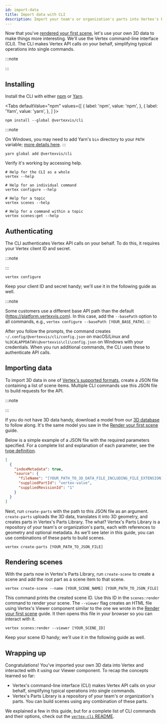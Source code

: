 ```yaml
---
id: import-data
title: Import data with CLI
description: Import your team's or organization's parts into Vertex's Parts Library using Vertex's platform APIs.
---
```



Now that you've [rendered your first scene](./render-your-first-scene.mdx), let's use your own 3D data to make things more interesting. We'll use the Vertex command-line interface (CLI). The CLI makes Vertex API calls on your behalf, simplifying typical operations into single commands.

:::note

<SignUpNote />
:::

## Installing

Install the CLI with either [npm](https://www.npmjs.com/get-npm) or [Yarn](https://classic.yarnpkg.com/en/docs/install/).

<Tabs
  defaultValue="npm"
  values={[
    { label: 'npm', value: 'npm', },
    { label: 'Yarn', value: 'yarn', },
  ]
}>
<TabItem value="npm">

```shell
npm install --global @vertexvis/cli
```

</TabItem>
<TabItem value="yarn">

:::note

On Windows, you may need to add Yarn's `bin` directory to your `PATH` variable; [more details here](https://stackoverflow.com/a/60436135).
:::

```shell
yarn global add @vertexvis/cli
```

</TabItem>
</Tabs>

Verify it's working by accessing help.

```shell
# Help for the CLI as a whole
vertex --help

# Help for an individual command
vertex configure --help

# Help for a topic
vertex scenes --help

# Help for a command within a topic
vertex scenes:get --help
```

## Authenticating

The CLI authenticates Vertex API calls on your behalf. To do this, it requires your Vertex client ID and secret.

:::note

<ProtectSecretNote />
:::

```shell
vertex configure
```

Keep your client ID and secret handy; we'll use it in the following guide as well.

:::note

Some customers use a different base API path than the default (https://platform.vertexvis.com). In this case, add the `--basePath` option to all commands, e.g., `vertex configure --basePath [YOUR_BASE_PATH]`.
:::

After you follow the prompts, the command creates `~/.config/@vertexvis/cli/config.json` on macOS/Linux and `%LOCALAPPDATA%\@vertexvis\cli\config.json` on Windows with your credentials. When you run additional commands, the CLI uses these to authenticate API calls.

## Importing data

To import 3D data in one of [Vertex's supported formats](./supported-file-formats.mdx), create a JSON file containing a list of scene items. Multiple CLI commands use this JSON file to build requests for the API.

:::note

<ImportAssemblyNote />

:::

If you do not have 3D data handy, download a model from our [3D database](./model-database.mdx) to follow along. It's the same model you saw in the [Render your first scene](./render-your-first-scene.mdx) guide.

Below is a simple example of a JSON file with the required parameters specified. For a complete list and explanation of each parameter, see the [type definition](https://github.com/Vertexvis/vertex-cli/blob/master/src/create-items/index.d.ts).

```json title="vertex-valve.json"
[
  {
    "indexMetadata": true,
    "source": {
      "fileName": "[YOUR_PATH_TO_3D_DATA_FILE_INCLUDING_FILE_EXTENSION]",
      "suppliedPartId": "vertex-valve",
      "suppliedRevisionId": "1"
    }
  }
]
```

Next, run `create-parts` with the path to this JSON file as an argument. `create-parts` uploads the 3D data, translates it into 3D geometry, and creates parts in Vertex's Parts Library. The what? Vertex's Parts Library is a repository of your team's or organization's parts, each with references to geometry and optional metadata. As we'll see later in this guide, you can use combinations of these parts to build scenes.

```shell
vertex create-parts [YOUR_PATH_TO_JSON_FILE]
```

## Rendering scenes

With the parts now in Vertex's Parts Library, run `create-scene` to create a scene and add the root part as a scene item to that scene.

```shell
vertex create-scene --name [YOUR_SCENE_NAME] [YOUR_PATH_TO_JSON_FILE]
```

This command prints the created scene ID. Use this ID in the `scenes:render` command to render your scene. The `--viewer` flag creates an HTML file using Vertex's Viewer component similar to the one we wrote in the [Render your first scene](./render-your-first-scene.mdx) guide. It then opens this file in your browser so you can interact with it.

```shell
vertex scenes:render --viewer [YOUR_SCENE_ID]
```

Keep your scene ID handy; we'll use it in the following guide as well.

## Wrapping up

Congratulations! You've imported your own 3D data into Vertex and interacted with it using our Viewer component. To recap the concepts learned so far:

- Vertex's command-line interface (CLI) makes Vertex API calls on your behalf, simplifying typical operations into single commands.
- Vertex's Parts Library is a repository of your team's or organization's parts. You can build scenes using any combination of these parts.

We explained a few in this guide, but for a complete list of CLI commands and their options, check out the [`vertex-cli` README](https://github.com/Vertexvis/vertex-cli).
